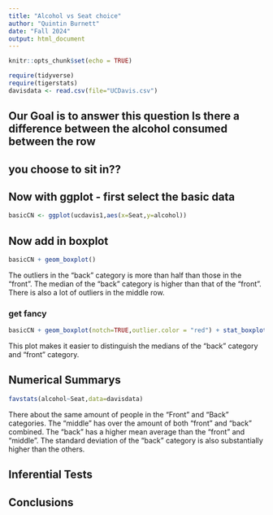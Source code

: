 ```yaml
---
title: "Alcohol vs Seat choice"
author: "Quintin Burnett"
date: "Fall 2024"
output: html_document
---
```


```r
knitr::opts_chunk$set(echo = TRUE)
```

```r
require(tidyverse)
require(tigerstats)
davisdata <- read.csv(file="UCDavis.csv")
```
## Our Goal is to answer this question Is there a difference between the alcohol consumed between the row
## you choose to sit in??

## Now with ggplot - first select the basic data
```r
basicCN <- ggplot(ucdavis1,aes(x=Seat,y=alcohol))
```
## Now add in boxplot
```r
basicCN + geom_boxplot()
```

The outliers in the "back" category is more than half than those in the "front". The median of the "back" category is higher than that of the "front". There is also a lot of outliers in the middle row.
  
### get fancy  
```r
basicCN + geom_boxplot(notch=TRUE,outlier.color = "red") + stat_boxplot(geom ='errorbar') + labs(title="Fancy notch boxplot \n with 2 lines")
```

This plot makes it easier to distinguish the medians of the "back" category and "front" category.

## Numerical Summarys 
```r
favstats(alcohol~Seat,data=davisdata)
```

There about the same amount of people in the "Front" and "Back" categories. The "middle" has over the amount of both "front" and "back" combined. The "back" has a higher mean average than the "front" and "middle". The standard deviation of the "back" category is also substantially higher than the others.

## Inferential Tests

## Conclusions


